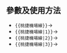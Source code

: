 {{NoteTA/MediaWiki}}{{Documentation subpage}}<!-- 在本行下編輯模板說明 -->

== 參數及使用方法 ==
* <code><nowiki>{{桃捷機場線}}</nowiki></code>→{{桃捷機場線}}
* <code><nowiki>{{桃捷機場線|1}}</nowiki></code>→{{桃捷機場線|1}}
* <code><nowiki>{{桃捷機場線|2}}</nowiki></code>→{{桃捷機場線|2}}
* <code><nowiki>{{桃捷機場線|3}}</nowiki></code>→{{桃捷機場線|3}}

<includeonly>{{Sandbox other||
<!-- 本行下加入模板的分類 -->

}}</includeonly>